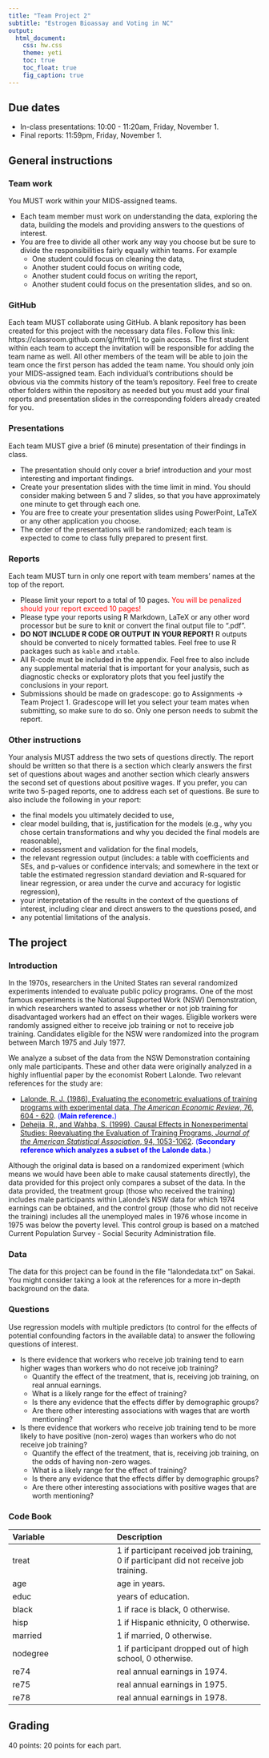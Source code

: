 ```yaml
---
title: "Team Project 2"
subtitle: "Estrogen Bioassay and Voting in NC"
output: 
  html_document: 
    css: hw.css
    theme: yeti
    toc: true
    toc_float: true
    fig_caption: true
---
```


## Due dates

- In-class presentations: 10:00 - 11:20am, Friday, November 1.
- Final reports: 11:59pm, Friday, November 1.

## General instructions

### Team work

You MUST work within your MIDS-assigned teams.

- Each team member must work on understanding the data, exploring the data, building the models and providing answers to the questions of interest.
- You are free to divide all other work any way you choose but be sure to divide the responsibilities fairly equally within teams. For example
  + One student could focus on cleaning the data,
  + Another student could focus on writing code,
  + Another student could focus on writing the report, 
  + Another student could focus on the presentation slides, and so on.

### GitHub

Each team MUST collaborate using GitHub. A blank repository has been created for this project with the necessary data files. Follow this link: https://classroom.github.com/g/rfttmYjL to gain access. The first student within each team to accept the invitation will be responsible for adding the team name as well. All other members of the team will be able to join the team once the first person has added the team name. You should only join your MIDS-assigned team. Each individual's contributions should be obvious via the commits history of the team's repository. Feel free to create other folders within the repository as needed but you must add your final reports and presentation slides in the corresponding folders already created for you.


### Presentations

Each team MUST give a brief (6 minute) presentation of their findings in class.

  + The presentation should only cover a brief introduction and your most interesting and important findings.
  + Create your presentation slides with the time limit in mind. You should consider making between 5 and 7 slides, so that you have approximately one minute to get through each one.
  + You are free to create your presentation slides using PowerPoint, LaTeX or any other application you choose.
  + The order of the presentations will be randomized; each team is expected to come to class fully prepared to present first.


### Reports

Each team MUST turn in only one report with team members' names at the top of the report. 

  + Please limit your report to a total of 10 pages. <font color="red">You will be penalized should your report exceed 10 pages!</font>
  + Please type your reports using R Markdown, LaTeX or any other word processor but be sure to knit or convert the final output file to ".pdf". 
  + **DO NOT INCLUDE R CODE OR OUTPUT IN YOUR REPORT!** R outputs should be converted to nicely formatted tables. Feel free to use R packages such as `kable` and `xtable`.
  + All R-code must be included in the appendix. Feel free to also include any supplemental material that is important for your analysis, such as diagnostic checks or exploratory plots that you feel justify the conclusions in your report.
  + Submissions should be made on gradescope: go to Assignments $\rightarrow$ Team Project 1. Gradescope will let you select your team mates when submitting, so make sure to do so. Only one person needs to submit the report. 


### Other instructions

Your analysis MUST address the two sets of questions directly. The report should be written so that there is a section which clearly answers the first set of questions about wages and another section which clearly answers the second set of questions about positive wages. If you prefer, you can write two 5-paged reports, one to address each set of questions. Be sure to also include the following in your report: 

- the final models you ultimately decided to use,
- clear model building, that is, justification for the models (e.g., why you chose certain transformations and why you decided the final models are reasonable),
- model assessment and validation for the final models,
- the relevant regression output (includes: a table with coefficients and SEs, and p-values or confidence intervals; and somewhere in the text or table the estimated regression standard deviation and R-squared for linear regression, or area under the curve and accuracy for logistic regression),
- your interpretation of the results in the context of the questions of interest, including clear and direct answers to the questions posed, and
- any potential limitations of the analysis.




## The project
### Introduction

In the 1970s, researchers in the United States ran several randomized experiments intended to evaluate public policy programs. One of the most famous experiments is the National Supported Work (NSW) Demonstration, in which researchers wanted to assess whether or not job training for disadvantaged workers had an effect on their wages. Eligible workers were randomly assigned either to receive job training or not to receive job training. Candidates eligible for the NSW were randomized into the program between March 1975 and July 1977.

We analyze a subset of the data from the NSW Demonstration containing only male participants. These and other data were originally analyzed in a highly influential paper by the economist Robert Lalonde. Two relevant references for the study are:

- [Lalonde, R. J. (1986), Evaluating the econometric evaluations of training programs with experimental data, *The American Economic Review*, 76, 604 - 620](https://www.jstor.org/tc/accept?origin=%2Fstable%2Fpdf%2F1806062.pdf). <font color="blue">(**Main reference.**)</font>
- [Dehejia, R., and Wahba, S. (1999), Causal Effects in Nonexperimental Studies: Reevaluating the Evaluation of Training Programs, *Journal of the American Statistical Association*, 94, 1053-1062](http://www.uh.edu/~adkugler/Dehejia&Wahba_JASA.pdf). <font color="blue">(**Secondary reference which analyzes a subset of the Lalonde data.**)</font>

Although the original data is based on a randomized experiment (which means we would have been able to make causal statements directly), the data provided for this project only compares a subset of the data. In the data provided, the treatment group (those who received the training) includes male participants within Lalonde's NSW data for which 1974 earnings can be obtained, and the control group (those who did not receive the training) includes all the unemployed males in 1976 whose income in 1975 was below the poverty level. This control group is based on a matched Current Population Survey - Social Security Administration file.


### Data

The data for this project can be found in the file "lalondedata.txt" on Sakai. You might consider taking a look at the references for a more in-depth background on the data.


### Questions

Use regression models with multiple predictors (to control for the effects of potential confounding factors in the available data) to answer the following questions of interest.

- Is there evidence that workers who receive job training tend to earn higher wages than workers who do not receive job training?
  + Quantify the effect of the treatment, that is, receiving job training, on real annual earnings.
  + What is a likely range for the effect of training?
  + Is there any evidence that the effects differ by demographic groups? 
  + Are there other interesting associations with wages that are worth mentioning?

- Is there evidence that workers who receive job training tend to be more likely to have positive (non-zero) wages than workers who do not receive job training?
  + Quantify the effect of the treatment, that is, receiving job training, on the odds of having non-zero wages.
  + What is a likely range for the effect of training?
  + Is there any evidence that the effects differ by demographic groups?
  + Are there other interesting associations with positive wages that are worth mentioning?



### Code Book
      
Variable       |        Description
:------------- | :-------------------
treat          |    1 if participant received job training, 0 if participant did not receive job training.
age            |    age in years.
educ           |    years of education. 
black          |    1 if race is black, 0 otherwise. 
hisp           |    1 if Hispanic ethnicity, 0 otherwise. 
married        |    1 if married, 0 otherwise. 
nodegree       |    1 if participant dropped out of high school, 0 otherwise. 
re74           |    real annual earnings in 1974.
re75           |    real annual earnings in 1975.
re78           |    real annual earnings in 1978.
    


## Grading

40 points: 20 points for each part.












